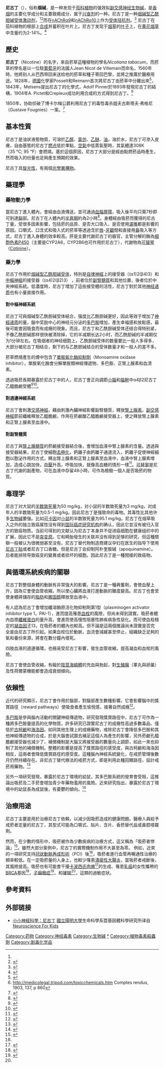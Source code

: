 {{Infobox drug
| Verifiedfields = changed
| Watchedfields = changed
| verifiedrevid = 420440849
| IUPAC_name = (''S'')-3-[1-Methylpyrrolidin-2-yl]pyridine
| image = Nicotine.svg
| image2 = Nicotine-3D-vdW.png
<!--Clinical data -->
| tradename = Nicorette, Nicotrol
| Drugs.com = {{drugs.com|monograph|nicotine}}
| pregnancy_AU = D
| pregnancy_US = D
| legal_AU = Unscheduled （未列管、合法）
| legal_AU_comment = 
| legal_CA = Unscheduled （未列管、合法）
| legal_CA_comment = 
| legal_NZ = Unscheduled （未列管、合法）
| legal_NZ_comment = 
| legal_UK = Unscheduled （未列管、合法）
| legal_UK_comment = 
| legal_US = Unscheduled （未列管、合法）
| legal_US_comment = 
| legal_EU = Unscheduled （未列管、合法）
| legal_EU_comment = 
| legal_UN = Unscheduled （未列管、合法）
| legal_UN_comment = 
| dependency_liability = 生理上: 中等<br />心理上: 高<ref>{{Cite journal|title=Nicotine dependence and psychological distress: outcomes and clinical implications in smoking cessation|url=https://www.ncbi.nlm.nih.gov/pubmed/22114542|last=Cosci|first=Fiammetta|last2=Pistelli|first2=Francesco|date=2011|journal=Psychology Research and Behavior Management|doi=10.2147/PRBM.S14243|volume=4|pages=119–128|issn=1179-1578|pmc=3218785|pmid=22114542|last3=Lazzarini|first3=Nicola|last4=Carrozzi|first4=Laura|access-date=2020-10-05|archive-date=2019-08-18|archive-url=https://web.archive.org/web/20190818214626/https://www.ncbi.nlm.nih.gov/pubmed/22114542|dead-url=no}}</ref>
| addiction_liability = 高<ref>{{Cite book|title=Introduction to Pharmacology|url=https://books.google.ca/books?id=qfrLBQAAQBAJ&pg=PA222|publisher=CRC Press|date=2007-10-19|isbn=978-1-4200-4742-4|language=en|first=Mannfred A.|last=Hollinger|pages=222–223|access-date=2015-09-06|archive-date=2020-02-20|archive-url=https://web.archive.org/web/20200220113040/https://books.google.ca/books?id=qfrLBQAAQBAJ&pg=PA222|dead-url=no}}</ref>
| routes_of_administration = [[吸入|吸入]]; [[喷雾|喷雾]]; [[口服|口服]] – 脸颊, 舌下, 和摄入; [[经皮|经皮]]; [[直肠|直肠]],
<!--Pharmacokinetic data-->
| bioavailability = 20至45% (口服), 53% (鼻内), 68% (经皮)
| protein_bound = <5%
| metabolism = [[肝脏|肝脏]]
| elimination_half-life = 1-2 小时; 活性代谢产物为20小时
| metabolites = [[可替宁|可替宁]]
| excretion = 尿液(10-20% (牙龈), 取决于pH; 30% (吸入); 10-30% (鼻内))
<!--Identifiers-->
| CAS_number_Ref = {{cascite|correct|??}}
| CAS_number = 54-11-5
| ATC_prefix = N07
| ATC_suffix = BA01
| ATC_supplemental = {{ATCvet|P53|AX13}}
| ChEBI_Ref = {{ebicite|changed|EBI}}
| ChEBI = 17688
| PubChem = 89594
| IUPHAR_ligand = 2585
| DrugBank_Ref = {{drugbankcite|correct|drugbank}}
| DrugBank = DB00184
| ChemSpiderID_Ref = {{chemspidercite|correct|chemspider}}
| ChemSpiderID = 80863
| UNII_Ref = {{fdacite|correct|FDA}}
| UNII = 6M3C89ZY6R
| KEGG_Ref = {{keggcite|correct|kegg}}
| KEGG = D03365
| ChEMBL_Ref = {{ebicite|correct|EBI}}
| ChEMBL = 3
| PDB_ligand = NCT
<!--Chemical data-->
| C=10 | H=14 | N=2
| molecular_weight = 162.23 g/mol
| smiles = CN(CCC1)[C@@H]1C2=CC=CN=C2
| InChI = 1/C10H14N2/c1-12-7-3-5-10(12)9-4-2-6-11-8-9/h2,4,6,8,10H,3,5,7H2,1H3/t10-/m0/s1
| StdInChI_Ref = {{stdinchicite|correct|chemspider}}
| StdInChI = 1S/C10H14N2/c1-12-7-3-5-10(12)9-4-2-6-11-8-9/h2,4,6,8,10H,3,5,7H2,1H3/t10-/m0/s1
| StdInChIKey_Ref = {{stdinchicite|correct|chemspider}}
| StdInChIKey = SNICXCGAKADSCV-JTQLQIEISA-N
| density = 1.01
| melting_point = -79
| boiling_point = 247
}}
'''尼古丁'''（{{lang-en|Nicotine}}），俗称'''烟碱'''，是一种发现于[[茄科|茄科]][[植物|植物]]的强效拟[[副交感神经|副交感神经]][[生物碱|生物碱]]，是[[香烟|香烟]]的主要化学成分和主要致瘾成分，属于[[兴奋剂|兴奋剂]]的一种。尼古丁是一种[[烟碱型乙酰胆碱受体|烟碱型乙酰胆碱受体]][[激动剂|激动剂]]，<ref name="IUPHAR" /><ref name="Malenka Nicotine">{{Cite book|edition=2nd ed|chapter=Chapter 9: Autonomic Nervous System|title=Molecular neuropharmacology : a foundation for clinical neuroscience|url=https://www.worldcat.org/oclc/273018757|publisher=McGraw-Hill Medical|date=2009|location=New York|isbn=978-0-07-164119-7|oclc=273018757|last=Nestler, Eric J. (Eric Jonathan), 1954-|last2=Malenka, Robert C.| quote=Nicotine... is a natural alkaloid of the tobacco plant. Lobeline is a natural alkaloid of Indian tobacco. Both drugs are agonists are nicotinic cholinergic receptors...}}</ref>而在[[nAChRα9|nAChRα9]]和[[nAChRα10|nAChRα10]]上作为[[受体拮抗剂|受体拮抗剂]]。<ref name="IUPHAR">{{cite web|title=Nicotinic acetylcholine receptors: Introduction|url=http://www.iuphar-db.org/DATABASE/FamilyIntroductionForward?familyId=76&familyType=IC|website=IUPHAR Database|publisher=International Union of Basic and Clinical Pharmacology|accessdate=1 September 2014|archive-date=2017-06-29|archive-url=https://web.archive.org/web/20170629235725/http://www.iuphar-db.org/DATABASE/FamilyIntroductionForward?familyId=76&familyType=IC|dead-url=no}}</ref> 尼古丁在茄科植物的根部上[[生物合成|合成]]并蓄积在叶片上。尼古丁发现于[[烟草|烟草]]的[[叶子|叶子]]上，在[[黄花烟草|黄花烟草]]中含量约为2-14%。<ref name="metcalf">{{citation|author=Robert L. Metcalf|contribution=Insect Control|title=[[Ullmann's_Encyclopedia_of_Industrial_Chemistry|Ullmann's Encyclopedia of Industrial Chemistry]]|edition=7th|publisher=Wiley|year=2007|page=9}}</ref>

== 歷史 ==
'''尼古丁'''（Nicotine）的名字，來自菸草這種植物的學名''Nicotiana tabacum''，而菸草的學名是以一位駐[[葡萄牙|葡萄牙]]的法國人Jean Nicot de Villemain而命名，1560年時，他將别人从巴西带回来送给他的菸草和種子寄回巴黎，並將之推廣於醫療用途。1828年，[[德國|德國]]化學家Posselt和Reimann首次將尼古丁由菸草中分離出來<ref>{{Cite journal|title=Nicotine psychopharmacology research contributions to United States and global tobacco regulation: a look back and a look forward|url=http://link.springer.com/10.1007/s00213-006-0308-4|last=Henningfield|first=Jack E.|last2=Zeller|first2=Mitch|date=2006-02|journal=Psychopharmacology|issue=3-4|doi=10.1007/s00213-006-0308-4|volume=184|pages=286–291|language=en|issn=0033-3158}}</ref>，1843年，Melsens提出尼古丁的化學式，Adolf Pinner於1893年發現尼古丁的結構，1904年A. Pictet和Crepieux成功利用合成的方式得到尼古丁。<ref>http://medicolegal.tripod.com/toxicchemicals.htm {{Wayback|url=http://medicolegal.tripod.com/toxicchemicals.htm |date=20100209022311 }} Comptes rendus, 1903, 137, p 860</ref>

1850年，{{le|让·赛尔维·斯塔斯|Jean Stas}}协助侦破了博卡尔梅公爵{{le|Hippolyte Visart de Bocarmé}}利用尼古丁的毒性毒杀姐夫古斯塔夫·弗格尼（Gustave Fougnies）一案。<ref>{{Cite journal|title=Back to the roots of modern analytical toxicology: Jean Servais Stas and the Bocarmé murder case|url=https://www.ncbi.nlm.nih.gov/pubmed/20355192|last=Wennig|first=Robert|date=2009-04|journal=Drug Testing and Analysis|issue=4|doi=10.1002/dta.32|volume=1|pages=153–155|issn=1942-7611|pmid=20355192|access-date=2020-10-05|archive-date=2019-08-16|archive-url=https://web.archive.org/web/20190816051156/https://www.ncbi.nlm.nih.gov/pubmed/20355192|dead-url=no}}</ref>

== 基本性質 ==
尼古丁是油狀液態物質，可溶於[[乙醇|乙醇]]、[[氯仿|氯仿]]、[[乙醚|乙醚]]、[[油|油]]，溶於水，尼古丁可滲入皮膚。自由基態的尼古丁[[燃点_(燃烧)|燃点]]低於準點，[[空氣|空氣]]中低蒸氣壓時，其氣體達308K（35 ℃; 95 ℉）會燃燒。基於這個原因，尼古丁大部分是經由點燃菸品時產生，然而吸入的份量也足夠產生預期的效果。

尼古丁具[[旋光性|旋光性]]，有兩個[[光學異構物|光學異構物]]。

== 藥理學 ==
=== 藥物動力學 ===
當尼古丁進入體內，會經由血液傳送，並可通過[[血腦屏障|血腦屏障]]，吸入後平均只需7秒即可到達[[腦|腦]]部。尼古丁在人體內的[[半衰期|半衰期]]約為2小時<ref>{{Cite journal|title=Interindividual variability in the metabolism and cardiovascular effects of nicotine in man|url=https://pubmed.ncbi.nlm.nih.gov/7077531/|last=Benowitz|first=N. L.|last2=Jacob|first2=P.|date=1982-05|journal=The Journal of Pharmacology and Experimental Therapeutics|issue=2|volume=221|pages=368–372|issn=0022-3565|pmid=7077531|last3=Jones|first3=R. T.|last4=Rosenberg|first4=J.|access-date=2020-10-05|archive-date=2020-07-02|archive-url=https://web.archive.org/web/20200702023507/https://pubmed.ncbi.nlm.nih.gov/7077531/|dead-url=no}}</ref>。身體經由吸菸而獲得的尼古丁量，受很多因素影響，包括菸的品質、是否大口吸入、是否使用[[濾嘴|濾嘴]]都是影響的原因。口嚼式、口含式和吸入式的菸草等透過含於[[唇|唇]]-[[牙齦|牙齦]]間和直接用[[鼻|鼻]]吸入等方式，尼古丁進入身體的效率較高。肝是主要代謝尼古丁的器官，主管分解的酶為[[细胞色素P450|细胞色素P450]]（主要是CYP2A6，CYP2B6也可作用於尼古丁），代謝物為[[可替寧|可替寧]]（[[Cotinine|Cotinine]]）。

=== 藥力學 ===
尼古丁作用於[[烟碱型乙酰胆碱受体|烟碱型乙酰胆碱受体]]，特別是[[自律神經|自律神經]]上的接受器（(α1)2(β4)3）和[[中樞神經|中樞神經]]的接受器（(α4)2(β2)3） ，前者位於[[副腎髓質|副腎髓質]]和其他位置，後者位於中央神經系統。低濃度時，尼古丁增加了這些接受體的活性，尼古丁對於其他[[神经递质|神经递质]]也有小量直接作用。
==== 對中樞神經系統 ====
尼古丁可與烟碱型乙酰胆碱受体結合，强度比乙酰胆碱更好，因此等效于增加了[[神经递质|神經递质]]的量，腦中奖励中心的神经元分泌的[[多巴胺|多巴胺]]增加，產生幸福感和放鬆感，最後可能會因吸食而有成癮的現象。而且，尼古丁和乙酰胆碱受体还结合得特别紧，不像乙酰胆碱那样很快被清除掉，它的半减期长达2小时，而乙酰胆碱的半减期仅为1分钟左右。在吸烟者的神经细胞上，乙酰胆碱受体的数量要比一般人多得多，大部分被尼古丁相结合，剩下的与乙酰胆碱结合的受体数量才和一般人的差不多。

菸草燃燒產生的煙中包含了[[單胺氧化酶抑制劑|單胺氧化酶抑制劑]]（Monoamine oxidase inhibitor），單胺氧化酶會分解單胺類神經傳遞物、多巴胺、正腎上腺素和血清素。

透過吸菸長期暴露於尼古丁中的人，尼古丁會正向調節[[小腦|小腦]]和[[腦幹|腦幹]]中α4β2尼古丁乙醯膽鹼受體<ref name="pmid17997038">{{Cite journal|title=Smoking upregulates alpha4beta2* nicotinic acetylcholine receptors in the human brain|url=https://www.ncbi.nlm.nih.gov/pubmed/17997038|last=Wüllner|first=Ullrich|last2=Gündisch|first2=Daniela|date=2008-01-03|journal=Neuroscience Letters|issue=1|doi=10.1016/j.neulet.2007.10.011|volume=430|pages=34–37|issn=0304-3940|pmid=17997038|last3=Herzog|first3=Hans|last4=Minnerop|first4=Martina|last5=Joe|first5=Alexis|last6=Warnecke|first6=Marc|last7=Jessen|first7=Frank|last8=Schütz|first8=Christian|last9=Reinhardt|first9=Michael|access-date=2020-10-05|archive-date=2019-08-19|archive-url=https://web.archive.org/web/20190819180201/https://www.ncbi.nlm.nih.gov/pubmed/17997038|dead-url=no}}</ref><ref name="pmid18174175">{{Cite journal|title=Up-regulation of nicotinic receptors by nicotine varies with receptor subtype|url=https://www.ncbi.nlm.nih.gov/pubmed/18174175|last=Walsh|first=Heather|last2=Govind|first2=Anitha P.|date=2008-03-07|journal=The Journal of Biological Chemistry|issue=10|doi=10.1074/jbc.M703432200|volume=283|pages=6022–6032|issn=0021-9258|pmid=18174175|last3=Mastro|first3=Ryan|last4=Hoda|first4=J. C.|last5=Bertrand|first5=Daniel|last6=Vallejo|first6=Yolanda|last7=Green|first7=William N.|access-date=2020-10-05|archive-date=2019-08-18|archive-url=https://web.archive.org/web/20190818193151/https://www.ncbi.nlm.nih.gov/pubmed/18174175|dead-url=no}}</ref>。

==== 對週邊神經系統 ====
尼古丁會刺激[[交感神經|交感神經]]，藉由刺激內臟神經影響副腎髓質，釋放[[腎上腺素|腎上腺素]]。[[副交感神經|副交感神經]]節前纖維釋放乙醯膽鹼，作用在菸鹼酸乙醯膽鹼接受器上，使之釋放腎上腺素和正腎上腺素至血液中。

==== 對副腎髓質 ====
尼古丁與[[腎上腺髓質|腎上腺髓質]]的菸鹼接受器結合後，會增加血液中腎上腺素的含量。透過與接受器結果，尼古丁使細胞[[去極化|去極化]]，鈣離子由鈣離子通道流入，鈣離子促使神經細胞以胞泌作用的方式，釋出腎上腺素和正腎上腺素至血液中，血液中腎上腺素增加，造成心跳加快，[[血壓|血壓]]升高，呼吸加快，就像高血糖的情形一樣<ref name="Marieb">{{Cite book|edition=7th ed|title=Human anatomy & physiology|url=https://www.worldcat.org/oclc/61362865|publisher=Pearson Benjamin Cummings|date=2007|location=San Francisco|isbn=0-8053-5910-9|oclc=61362865|last=Marieb, Elaine Nicpon, 1936-}}</ref>。[[可替寧|可替寧]]是尼古丁代謝的副產物，可在血液中存留48小時，可作為檢驗一個人是否吸菸的物質。

== 毒理学 ==
尼古丁对大鼠的[[半数致死量|半数致死量]]为50 mg/kg，对小鼠的半数致死量为3 mg/kg，对成年人的半数致死量为0.5-1 mg/kg。因此尼古丁是强致命的毒物。其毒性比其他许多[[生物碱|生物碱]]要强。比如[[可卡因|可卡因]]对[[小鼠|小鼠]]的半数致死量为95.1 mg/kg。尼古丁在烟草吸入之外的独立致癌属性没有得到[[国际癌症研究机构|国际癌症研究机构]]的确认，因此它並沒有被归入官方的致癌物质。当前可得到的文献认为尼古丁本身并不促进癌细胞在健康组织中的扩展，因此它不是[[突变原|突变原]]。它和畸胎發生的关联并没有得到足够的研究，但這種關聯一般被认为很微弱甚至没有。尼古丁替代物制造商建议孕妇在医生的指导下使用[[尼古丁贴|尼古丁贴]]或者尼古丁口香糖。但是尼古丁会抑制阿朴奎胺碱（apoquinamine）。后者能排除导致癌变的變異或者损坏的细胞。因此尼古丁是一種間接的致癌物。

== 與循環系統疾病的關聯 ==
尼古丁對整個身體的動脈有非常強大的影響。尼古丁是一種興奮劑，會使血壓上升，因為它會使血管收縮，所以使心臟將血液打進動脈的難度變高。尼古丁也會至使身體將儲存的[[脂肪|脂肪]]和[[膽固醇|膽固醇]]釋放至血液中。

有人認為尼古丁會增加纖溶酶原活化物抑制劑第1型（plasminogen activator inhibitor type 1，PAI-1），進而提高罹患[[血栓|血栓]]的風險，但尚未得到證實。吸菸者體內血漿[[纖維蛋白|纖維蛋白]]的量升高，會進而使高慢性阻塞性肺疾病急性惡化。而可使血栓穩定的[[凝血因子|凝血因子]]13，在吸菸者的體內也較高。但不論是這兩個推論尚未證實是否完全是由尼古丁所引起。如果血栓位於動脈，血流會減緩甚至停止，組織缺乏足夠的氧和養份來源，將會在數分鐘內壞死。

四肢血液的週邊循環，也極易受尼古丁影響，發生血管收縮，提高凝血和血栓的風險。

尼古丁會使血管收縮，有礙於[[陰莖海綿體|陰莖海綿體]]的充血與勃起，對[[生殖腺|生殖腺]]（睪丸與卵巢）及性荷爾蒙機能都會造成衰弱傾向。

== 依賴性 ==
{{see also|戒烟}}

近代的研究顯示，尼古丁會作用於腦部，對腦部產生數種影響。它會影響腦中的獎賞路徑（reward pathways）使吸食者產生愉悅感，接著自然成癮<ref>{{Cite web|title=Introduction|url=https://www.drugabuse.gov/publications/research-reports/tobacco-nicotine-e-cigarettes/introduction|accessdate=2020-10-05|date=--|last=Abuse|first=National Institute on Drug|work=National Institute on Drug Abuse|language=en|archive-date=2020-10-03|archive-url=https://web.archive.org/web/20201003052345/https://www.drugabuse.gov/publications/research-reports/tobacco-nicotine-e-cigarettes/introduction|dead-url=no}}</ref>。

[[多巴胺|多巴胺]]是參與腦內活動的關鍵神經傳遞物，研究發現獎賞路徑中，尼古丁可作為一種將多巴胺量提高的化學物質。許多研究已證實尼古丁的成癮性高過多數毒品、僅低於[[古柯鹼|古柯鹼]]和[[海洛因|海洛因]]。如同其他生理上的成癮藥物，戒除尼古丁會降低多巴胺和其他神經傳遞物的合成，於是大腦會試圖去補足這個人為產生的影響，另外菸鹼孔醯膽鹼接受器也減少了，補償機制是大腦又將接受器的數量向上調節，如此一來也抑制了其他的補償機制。整體的影響是提高了獎賞路徑的感受度，與古柯鹼和海洛因相反，這兩者會降低獎賞路徑的感受度。這種腦內神經系統變化，在戒菸管理後數月仍然持續存在。非尼古丁替代療法的戒菸方式，即是利用此種回饋路徑，設計戒菸用藥物。<ref>{{Cite web|title=新藥上市／口服戒必適 近半菸槍繳械|url=http://www.libertytimes.com.tw/2007/new/oct/16/today-life6.htm|accessdate=2020-10-05|date=2007-10-16|publisher=自由電子報|archiveurl=https://web.archive.org/web/20100128095548/http://www.libertytimes.com.tw/2007/new/oct/16/today-life6.htm|archivedate=2010-01-28|dead-url=yes}}</ref>

另外一項研究發現，暴露於尼古丁環境的幼鼠，其多巴胺系統的發育會受阻，這推論出吸菸及二手菸會增加青少年藥物濫用的風險。近來研究指出，暴露於尼古丁環境中的幼鼠長為成鼠後，有憂鬱的傾向。<ref>{{Cite journal|title=Adolescent reward system perseveration due to nicotine: studies with methylphenidate|url=https://www.ncbi.nlm.nih.gov/pubmed/17129706|last=Nolley|first=Eric P.|last2=Kelley|first2=Brian M.|date=2007-01|journal=Neurotoxicology and Teratology|issue=1|doi=10.1016/j.ntt.2006.09.026|volume=29|pages=47–56|issn=0892-0362|pmid=17129706|access-date=2020-10-05|archive-date=2019-08-13|archive-url=https://web.archive.org/web/20190813091406/https://www.ncbi.nlm.nih.gov/pubmed/17129706|dead-url=no}}</ref>

== 治療用途 ==
尼古丁主要是用於治療尼古丁依賴，以減少因吸菸造成的健康問題。醫療人員給予戒菸者定量的尼古丁，其型式可能為口嚼式、貼片、含片、香菸替代品或鼻腔噴霧劑。

然而，在少數的情形中，吸菸被作為少數疾病的治療方式，這又稱為「吸菸者悖論」<ref name="cohen">{{Cite journal|title=Impact of smoking on clinical and angiographic restenosis after percutaneous coronary intervention: another smoker's paradox?|url=https://www.ncbi.nlm.nih.gov/pubmed/11502701|last=Cohen|first=D. J.|last2=Doucet|first2=M.|date=2001-08-14|journal=Circulation|issue=7|doi=10.1161/hc3201.094225|volume=104|pages=773–778|issn=1524-4539|pmid=11502701|last3=Cutlip|first3=D. E.|last4=Ho|first4=K. K.|last5=Popma|first5=J. J.|last6=Kuntz|first6=R. E.|access-date=2020-10-05|archive-date=2019-08-19|archive-url=https://web.archive.org/web/20190819110420/https://www.ncbi.nlm.nih.gov/pubmed/11502701|dead-url=no}}</ref>。雖然大部分案例中，尼古丁的實際機制作用不大甚至為零。
例如，近來的一項研究支持[[冠狀動脈再成形術|冠狀動脈再成形術]]（PCI）後<ref name="cohen"/>，吸菸者進行血管再暢通性治療的頻率較低。在一定吸菸量的人身上，也較少罹患[[潰瘍性大腸炎|潰瘍性大腸炎]]，當吸菸者戒斷後，其風險提高。吸菸也有可能會干擾[[卡波西氏肉瘤|卡波西氏肉瘤]]<ref>{{cite news|title=Smoking Cuts Risk of Rare Cancer|publisher=UPI|date=March 29, 2001|url=http://www.data-yard.net/10b/kaposi.htm|accessdate=2006-11-06|archive-date=2008-07-20|archive-url=https://web.archive.org/web/20080720072737/http://www.data-yard.net/10b/kaposi.htm|dead-url=no}}</ref>的生成、罹患[[乳癌|乳癌]]的女性攜帶的[[BRCA|BRCA]]基因<ref>{{Cite web|title=Cigarettes May Have an Up Side|url=http://www.forces.org/evidence/files/brea.htm|accessdate=2020-10-05|work=www.forces.org|archive-date=2020-10-03|archive-url=https://web.archive.org/web/20201003052402/http://www.forces.org/evidence/files/brea.htm|dead-url=no}}</ref>，[[子癲癇症|子癲癇症]]<ref name="#1">{{Cite journal|title=Does tobacco smoke prevent atopic disorders? A study of two generations of Swedish residents|url=https://www.ncbi.nlm.nih.gov/pubmed/11422156|last=Hjern|first=A.|last2=Hedberg|first2=A.|date=2001-06|journal=Clinical and Experimental Allergy: Journal of the British Society for Allergy and Clinical Immunology|issue=6|doi=10.1046/j.1365-2222.2001.01096.x|volume=31|pages=908–914|issn=0954-7894|pmid=11422156|last3=Haglund|first3=B.|last4=Rosén|first4=M.|access-date=2020-10-05|archive-date=2020-05-06|archive-url=https://web.archive.org/web/20200506215142/https://www.ncbi.nlm.nih.gov/pubmed/11422156|dead-url=no}}</ref>、和[[哮喘|哮喘]]<ref name="#1"/>，這類的過敏症狀。

== 參考資料 ==
{{reflist|2}}

== 外部链接 ==
* [https://web.archive.org/web/20071111023740/http://www.dls.ym.edu.tw/neuroscience/nic_c.html 小小神經科學：尼古丁] [[國立陽明大學|國立陽明大學]]生命科學系暨基因體科學研究所译自 [http://faculty.washington.edu/chudler/trans.html Neuroscience For Kids] {{Wayback|url=http://faculty.washington.edu/chudler/trans.html |date=20071121144117 }}


{{Euphoriants}}

{{Authority control}}
[[Category:药物|Category:药物]]
[[Category:神经毒素|Category:神经毒素]]
[[Category:生物碱|Category:生物碱]]
[[Category:烟碱|*]]
[[Category:植物毒素殺蟲劑|Category:植物毒素殺蟲劑]]
[[Category:剧毒化学品|Category:剧毒化学品]]